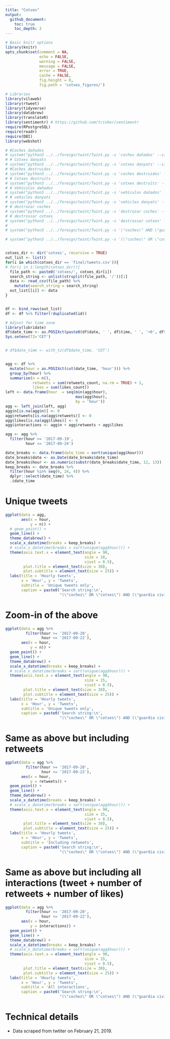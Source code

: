 ```yaml
---
title: "Cotxes"
output:
  github_document:
    toc: true
    toc_depth: 2
---
```



```r
# Basic knitr options
library(knitr)
opts_chunk$set(comment = NA, 
               echo = FALSE, 
               warning = FALSE, 
               message = FALSE, 
               error = TRUE, 
               cache = FALSE,
               fig.height = 8,
               fig.path = 'cotxes_figures/')
```


```r
# Libraries
library(vilaweb)
library(rtweet)
library(tidyverse)
library(databrew)
library(translateR)
library(sentimentr) # https://github.com/trinker/sentimentr
require(RPostgreSQL)
require(readr)  
require(DBI)
library(webshot)
```

```r
# #Coches dañados
# system("python3 ../../foreign/twint/Twint.py -s 'coches dañados' --since 2017-09-15 --until 2017-09-25 -o cotxes/coches_danados.csv --csv")
# # Cotxes danyats
# system("python3 ../../foreign/twint/Twint.py -s 'cotxes danyats' --since 2017-09-15 --until 2017-09-25 -o cotxes/cotxes_danyats.csv --csv")
# #Coches destruidos
# system("python3 ../../foreign/twint/Twint.py -s 'coches destruidos' --since 2017-09-15 --until 2017-09-25 -o cotxes/coches_destruidos.csv --csv")
# # Cotxes destruits
# system("python3 ../../foreign/twint/Twint.py -s 'cotxes destruïts' --since 2017-09-15 --until 2017-09-25 -o cotxes/cotxes_destruits.csv --csv")
# # Vehículos dañados
# system("python3 ../../foreign/twint/Twint.py -s 'vehículos dañados' --since 2017-09-15 --until 2017-09-25 -o cotxes/vehiculos_danados.csv --csv")
# # vehicles danyats
# system("python3 ../../foreign/twint/Twint.py -s 'vehicles danyats' --since 2017-09-15 --until 2017-09-25 -o cotxes/vehicles_danyats.csv --csv")
# # destrozar coches
# system("python3 ../../foreign/twint/Twint.py -s 'destrozar coches' --since 2017-09-15 --until 2017-09-25 -o cotxes/destrozar_coches.csv --csv")
# # destrossar cotxes
# system("python3 ../../foreign/twint/Twint.py -s 'destrossar cotxes' --since 2017-09-15 --until 2017-09-25 -o cotxes/destrossar_cotxes --csv")
# 
# system("python3 ../../foreign/twint/Twint.py -s '\"coches\" AND \"guardia civil\"' --since 2017-09-15 --until 2017-09-25 -o cotxes/x.csv --csv")

# system("python3 ../../foreign/twint/Twint.py -s '(\"coches\" OR \"cotxes\") AND (\"guardia civil\" OR \"dañados\" OR \"danyats\" OR \"destruidos\" OR \"destruïts\" OR \"dañar\" OR \"danyar\" OR \"destrossar\" OR \"destrozar\")' --since 2017-09-15 --until 2017-09-30 -o cotxes/final.csv --csv")


cotxes_dir <- dir('cotxes', recursive = TRUE)
out_list <- list()
for(i in which(cotxes_dir == 'final/tweets.csv')){
# for(i in 1:length(cotxes_dir)){
  file_path <- paste0('cotxes/', cotxes_dir[i])
  search_string <- unlist(strsplit(file_path, '/'))[1]
  data <- read_csv(file_path) %>%
    mutate(search_string = search_string)
  out_list[[i]] <- data
}


df <- bind_rows(out_list)
df <- df %>% filter(!duplicated(id))

# Adjust for time zone
library(lubridate)
df$date_time <- as.POSIXct(paste0(df$date, ' ', df$time, ' ', '+0', df$timezone))
Sys.setenv(TZ='CET')


# df$date_time <- with_tz(df$date_time, 'CET')


agg <- df %>%
  mutate(hour = as.POSIXct(cut(date_time, 'hour'))) %>%
  group_by(hour) %>% 
  summarise(n = n(),
            retweets = sum(retweets_count, na.rm = TRUE) + 1,
            likes = sum(likes_count))
left <- data.frame(hour  = seq(min(agg$hour),
                               max(agg$hour),
                               by = 'hour'))
agg <- left_join(left, agg)
agg$n[is.na(agg$n)] <- 0
agg$retweets[is.na(agg$retweets)] <- 0
agg$likes[is.na(agg$likes)] <- 0
agg$interactions <- agg$n + agg$retweets + agg$likes

agg <- agg %>%
  filter(hour >= '2017-09-19',
         hour <= '2017-09-24')

date_breaks <- data.frame(date_time = sort(unique(agg$hour)))
date_breaks$date <- as.Date(date_breaks$date_time)
date_breaks$hour <- as.numeric(substr(date_breaks$date_time, 12, 13))
keep_breaks <- date_breaks %>%
  filter(hour %in% seq(0, 24, 4)) %>%
  dplyr::select(date_time) %>%
  .$date_time
```

# Unique tweets

```r
ggplot(data = agg,
       aes(x = hour,
           y = n)) +
  # geom_point() +
  geom_line() +
  theme_databrew() +
  scale_x_datetime(breaks = keep_breaks) +
  # scale_x_datetime(breaks = sort(unique(agg$hour))) +
  theme(axis.text.x = element_text(angle = 90,
                                   size = 10,
                                   vjust = 0.5),
        plot.title = element_text(size = 30),
        plot.subtitle = element_text(size = 25)) +
  labs(title = 'Hourly tweets',
       x = 'Hour', y = 'Tweets',
       subtitle = 'Unique tweets only',
       caption = paste0('Search string:\n', 
                        "(\"coches\" OR \"cotxes\") AND (\"guardia civil\" OR \"dañados\" OR \"danyats\" OR \"destruidos\" OR\n\"destruïts\" OR \"dañar\" OR \"danyar\" OR \"destrossar\" OR \"destrozar\")"))

```

# Zoom-in of the above

```r
ggplot(data = agg %>%
         filter(hour >= '2017-09-20',
                hour <= '2017-09-22'),
       aes(x = hour,
           y = n)) +
  geom_point() +
  geom_line() +
  theme_databrew() +
  scale_x_datetime(breaks = keep_breaks) +
  # scale_x_datetime(breaks = sort(unique(agg$hour))) +
  theme(axis.text.x = element_text(angle = 90,
                                   size = 15,
                                   vjust = 0.5),
        plot.title = element_text(size = 30),
        plot.subtitle = element_text(size = 25)) +
  labs(title = 'Hourly tweets',
       x = 'Hour', y = 'Tweets',
       subtitle = 'Unique tweets only',
       caption = paste0('Search string:\n', 
                        "(\"coches\" OR \"cotxes\") AND (\"guardia civil\" OR \"dañados\" OR \"danyats\" OR \"destruidos\" OR\n\"destruïts\" OR \"dañar\" OR \"danyar\" OR \"destrossar\" OR \"destrozar\")"))

```


# Same as above but including retweets

```r
ggplot(data = agg %>%
         filter(hour >= '2017-09-20',
                hour <= '2017-09-22'),
       aes(x = hour,
           y = retweets)) +
  geom_point() +
  geom_line() +
  theme_databrew() +
  scale_x_datetime(breaks = keep_breaks) +
  # scale_x_datetime(breaks = sort(unique(agg$hour))) +
  theme(axis.text.x = element_text(angle = 90,
                                   size = 15,
                                   vjust = 0.5),
        plot.title = element_text(size = 30),
        plot.subtitle = element_text(size = 25)) +
  labs(title = 'Hourly tweets',
       x = 'Hour', y = 'Tweets',
       subtitle = 'Including retweets',
       caption = paste0('Search string:\n', 
                        "(\"coches\" OR \"cotxes\") AND (\"guardia civil\" OR \"dañados\" OR \"danyats\" OR \"destruidos\" OR\n\"destruïts\" OR \"dañar\" OR \"danyar\" OR \"destrossar\" OR \"destrozar\")"))

```


# Same as above but including all interactions (tweet + number of retweets + number of likes)

```r
ggplot(data = agg %>%
         filter(hour >= '2017-09-20',
                hour <= '2017-09-22'),
       aes(x = hour,
           y = interactions)) +
  geom_point() +
  geom_line() +
  theme_databrew() +
  scale_x_datetime(breaks = keep_breaks) +
  # scale_x_datetime(breaks = sort(unique(agg$hour))) +
  theme(axis.text.x = element_text(angle = 90,
                                   size = 15,
                                   vjust = 0.5),
        plot.title = element_text(size = 30),
        plot.subtitle = element_text(size = 25)) +
  labs(title = 'Hourly tweets',
       x = 'Hour', y = 'Tweets',
       subtitle = 'All interactions',
       caption = paste0('Search string:\n', 
                        "(\"coches\" OR \"cotxes\") AND (\"guardia civil\" OR \"dañados\" OR \"danyats\" OR \"destruidos\" OR\n\"destruïts\" OR \"dañar\" OR \"danyar\" OR \"destrossar\" OR \"destrozar\")"))

```

# Technical details

- Data scraped from twtiter on February 21, 2019. 